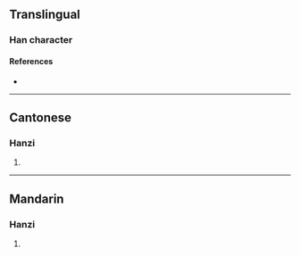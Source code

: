 {{character info/new}}
==Translingual==

===Han character===
{{Han char|rn=75|rad=木|as=12|sn=16|four=|canj=DJPB|ids=⿰木甯}}

====References====
* {{Han ref|kx=0554.130|dkj=15567|dj=0943.050|hdz=21296.060|uh=6A63|ud=27235}}

----

==Cantonese==

===Hanzi===
{{yue-hanzi|jyut=[[ning5]], [[ling5]]|y=ning5, ling5}}

# {{defn|lang=yue|sort=木12}}

----

==Mandarin==

===Hanzi===
{{cmn-hanzi|pin=[[nǐng]] ([[ning3]])|wg=ning<sup>3</sup>}}

# {{defn|lang=cmn|sort=木12}}